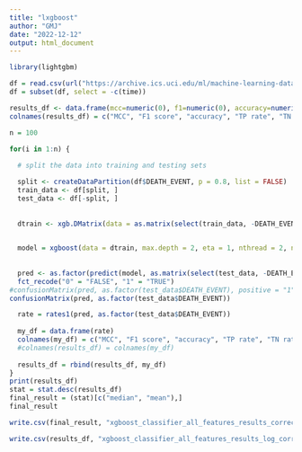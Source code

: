 ```yaml
---
title: "lxgboost"
author: "GMJ"
date: "2022-12-12"
output: html_document
---
```


```r
library(lightgbm)
```


```r
df = read.csv(url("https://archive.ics.uci.edu/ml/machine-learning-databases/00519/heart_failure_clinical_records_dataset.csv"))
df = subset(df, select = -c(time))
```




```r

results_df <- data.frame(mcc=numeric(0), f1=numeric(0), accuracy=numeric(0), tp_rate=numeric(0), tn_rate=numeric(0), prc_auc=numeric(0), roc_auc=numeric(0))
colnames(results_df) = c("MCC", "F1 score", "accuracy", "TP rate", "TN rate", "PR AUC", "ROC AUC")

n = 100

for(i in 1:n) {
  
  # split the data into training and testing sets

  split <- createDataPartition(df$DEATH_EVENT, p = 0.8, list = FALSE)
  train_data <- df[split, ]
  test_data <- df[-split, ]
  
  
  dtrain <- xgb.DMatrix(data = as.matrix(select(train_data, -DEATH_EVENT)), label = train_data$DEATH_EVENT) #Virkar
  

  model = xgboost(data = dtrain, max.depth = 2, eta = 1, nthread = 2, nrounds = 2, objective = "binary:logistic")
  
  
  pred <- as.factor(predict(model, as.matrix(select(test_data, -DEATH_EVENT))) >= 0.5) %>%
  fct_recode("0" = "FALSE", "1" = "TRUE")
#confusionMatrix(pred, as.factor(test_data$DEATH_EVENT), positive = "1")
confusionMatrix(pred, as.factor(test_data$DEATH_EVENT))

  rate = rates1(pred, as.factor(test_data$DEATH_EVENT))
  
  my_df = data.frame(rate)
  colnames(my_df) = c("MCC", "F1 score", "accuracy", "TP rate", "TN rate", "PR AUC", "ROC AUC")
  #colnames(results_df) = colnames(my_df)
  
  results_df = rbind(results_df, my_df)
}
print(results_df)
stat = stat.desc(results_df)
final_result = (stat)[c("median", "mean"),]
final_result

```

```r
write.csv(final_result, "xgboost_classifier_all_features_results_correct.csv")
```

```r
write.csv(results_df, "xgboost_classifier_all_features_results_log_correct.csv")
```

